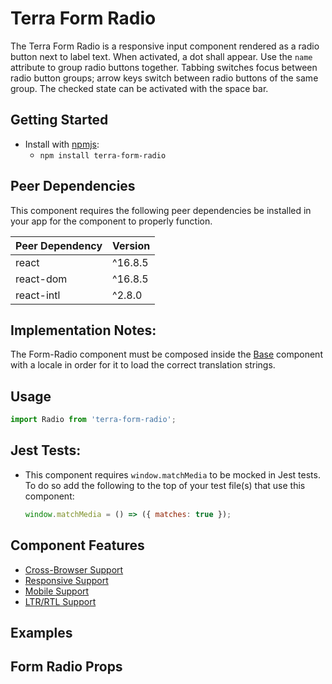 


<Badge />

# Terra Form Radio

The Terra Form Radio is a responsive input component rendered as a radio button next to label text. When activated, a dot shall appear. Use the `name` attribute to group radio buttons together. Tabbing switches focus between radio button groups; arrow keys switch between radio buttons of the same group. The checked state can be activated with the space bar.

## Getting Started

- Install with [npmjs](https://www.npmjs.com):
  - `npm install terra-form-radio`

<!-- AUTO-GENERATED-CONTENT:START Peer Dependencies -->
## Peer Dependencies

This component requires the following peer dependencies be installed in your app for the component to properly function.

| Peer Dependency | Version |
|-|-|
| react | ^16.8.5 |
| react-dom | ^16.8.5 |
| react-intl | ^2.8.0 |

<!-- AUTO-GENERATED-CONTENT:END -->

## Implementation Notes:

The Form-Radio component must be composed inside the [Base][1] component with a locale in order for it to load the correct translation strings.

[1]: https://engineering.cerner.com/terra-core/components/terra-base/base/base

## Usage

```jsx
import Radio from 'terra-form-radio';
```

## Jest Tests:
* This component requires `window.matchMedia` to be mocked in Jest tests. To do so add the following to the top of your test file(s) that use this component:
    ```jsx
    window.matchMedia = () => ({ matches: true });
    ```

## Component Features

 * [Cross-Browser Support](https://engineering.cerner.com/terra-ui/about/terra-ui/component-standards#cross-browser-support)
 * [Responsive Support](https://engineering.cerner.com/terra-ui/about/terra-ui/component-standards#responsive-support)
 * [Mobile Support](https://engineering.cerner.com/terra-ui/about/terra-ui/component-standards#mobile-support)
 * [LTR/RTL Support](https://engineering.cerner.com/terra-ui/about/terra-ui/component-standards#ltr--rtl)

## Examples
<DefaultRadio title="Default Radio" />
<DisabledRadio title="Disabled Radio" />
<HiddenLabelRadio title="Hidden Label Radio" />
<LongTextRadio title="Long Text Radio" />
<InlineRadios title="Multiple Inline Radios" />
<MultipleRadios title="Multiple Radios - first defaults to checked" />
<MobileButton title="[Theme Specific] Resize radio buttons on non-desktop touch device" />

## Form Radio Props
<FormRadioPropsTable />